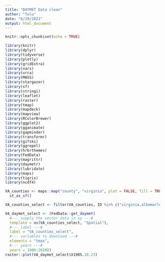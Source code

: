 ```yaml
---
title: "DAYMET Data clean"
author: "Tolu"
date: "6/29/2021"
output: html_document
---
```


```r
knitr::opts_chunk$set(echo = TRUE)
```

```r
library(knitr)
library(dplyr)
library(tidyverse)
library(plotly)
library(gridExtra)
library(vars)
library(urca)
library(MASS)
library(stargazer)
library(sf)
library(stringi)
library(leaflet)
library(raster)
library(tmap)
library(mapdeck)
library(mapview)
library(RColorBrewer)
library(ggplot2)
library(gganimate)
library(gapminder)
library(transformr)
library(gifski)
library(ggrepel)
library(hrbrthemes)
library(FedData)
library(magrittr)
library(daymetr)
library(lubridate)
library(maps)
library(tigris)
library(ncdf4)
```


```r
VA_counties <- maps::map("county", "virginia", plot = FALSE, fill = TRUE) %>% 
  st_as_sf()
```

```r
VA_counties_select <- filter(VA_counties, ID %in% c("virginia,albemarle", "virginia,Charlottesville", "virginia,fluvanna", "virginia,greene", "virginia,louisa", "virginia,nelson", "virginia,accomack", "virginia,northampton"))
```

```r
VA_daymet_select <- (FedData::get_daymet(
  #--- supply the vector data in sp ---#
  template = as(VA_counties_select, "Spatial"), 
  #--- label ---#
  label = "VA_counties_select",
  #--- variables to download ---#
  elements = "tmax",
  #--- years ---#
  years = 1980:2020))
raster::plot(VA_daymet_select$X1985.10.23)
```

